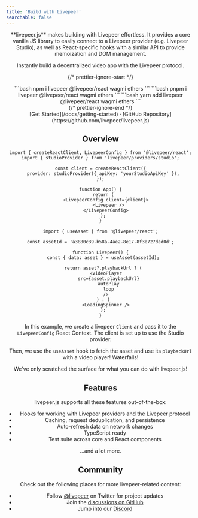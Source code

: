```yaml
---
title: 'Build with Livepeer'
searchable: false
---
```



<Header />

<div className="text-center">
  **livepeer.js** makes building with Livepeer effortless. It provides a core vanilla JS library to easily connect to a
  Livepeer provider (e.g. Livepeer Studio), as well as React-specific hooks with a similar API to provide memoization and DOM
  management.

Instantly build a decentralized video app with the Livepeer protocol.

</div>

{/* prettier-ignore-start */}
<div className="max-w-md mx-auto mt-5 mb-8 text-center install">
  <Tabs items={['npm', 'pnpm', 'yarn']}>
    <Tab>
```bash
npm i livepeer @livepeer/react wagmi ethers
```
    </Tab>
    <Tab>
```bash
pnpm i livepeer @livepeer/react wagmi ethers
```
    </Tab>
    <Tab>
```bash
yarn add livepeer @livepeer/react wagmi ethers
```
</Tab>
  </Tabs>
</div>
{/* prettier-ignore-end */}

<Bleed >
  <div className="mx-4">
    <DemoVideo />
  </div>
</Bleed>

<div className="mt-6 mb-20 text-center">
  [Get Started](/docs/getting-started) · [GitHub
  Repository](https://github.com/livepeer/livepeer.js)
</div>

## Overview

```tsx
import { createReactClient, LivepeerConfig } from '@livepeer/react';
import { studioProvider } from 'livepeer/providers/studio';

const client = createReactClient({
  provider: studioProvider({ apiKey: 'yourStudioApiKey' }),
});

function App() {
  return (
    <LivepeerConfig client={client}>
      <Livepeer />
    </LivepeerConfig>
  );
}
```

```tsx
import { useAsset } from '@livepeer/react';

const assetId = 'a3880c39-b58a-4ae2-8e17-8f3e727ded0d';

function Livepeer() {
  const { data: asset } = useAsset(assetId);

  return asset?.playbackUrl ? (
    <VideoPlayer
      src={asset.playbackUrl}
      autoPlay
      loop
    />
  ) : (
    <LoadingSpinner />
  );
}
```

In this example, we create a livepeer `Client` and pass it to the `LivepeerConfig` React Context. The client is set up to use the Studio provider.

Then, we use the `useAsset` hook to fetch the asset and use its `playbackUrl` with a video player! Waterfalls!

We've only scratched the surface for what you can do with livepeer.js!

## Features

livepeer.js supports all these features out-of-the-box:

- Hooks for working with Livepeer providers and the Livepeer protocol
- Caching, request deduplication, and persistence
- Auto-refresh data on network changes
- TypeScript ready
- Test suite across core and React components

...and a lot more.

## Community

Check out the following places for more livepeer-related content:

- Follow [@livepeer](https://twitter.com/livepeer) on Twitter for project updates
- Join the [discussions on GitHub](https://github.com/livepeer/livepeer.js/discussions)
- Jump into our [Discord](https://discord.gg/livepeer)
